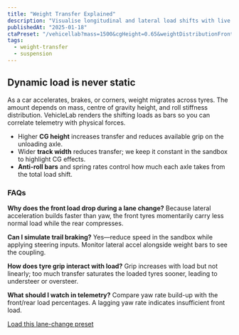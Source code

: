 ```yaml
---
title: "Weight Transfer Explained"
description: "Visualise longitudinal and lateral load shifts with live telemetry."
publishedAt: "2025-01-18"
ctaPreset: "/vehicellab?mass=1500&cgHeight=0.65&weightDistributionFront=0.55&tyreGrip=1.1&steeringMode=sine&sineFrequency=0.8&manoeuvre=lane-change"
tags:
  - weight-transfer
  - suspension
---
```


## Dynamic load is never static

As a car accelerates, brakes, or corners, weight migrates across tyres. The amount depends on
mass, centre of gravity height, and roll stiffness distribution. VehicleLab renders the shifting loads
as bars so you can correlate telemetry with physical forces.

- Higher **CG height** increases transfer and reduces available grip on the unloading axle.
- Wider **track width** reduces transfer; we keep it constant in the sandbox to highlight CG effects.
- **Anti-roll bars** and spring rates control how much each axle takes from the total load shift.

### FAQs

**Why does the front load drop during a lane change?**
Because lateral acceleration builds faster than yaw, the front tyres momentarily carry less normal load while the rear compresses.

**Can I simulate trail braking?**
Yes—reduce speed in the sandbox while applying steering inputs. Monitor lateral accel alongside weight bars to see the coupling.

**How does tyre grip interact with load?**
Grip increases with load but not linearly; too much transfer saturates the loaded tyres sooner, leading to understeer or oversteer.

**What should I watch in telemetry?**
Compare yaw rate build-up with the front/rear load percentages. A lagging yaw rate indicates insufficient front load.

[Load this lane-change preset]({frontmatter.ctaPreset})
